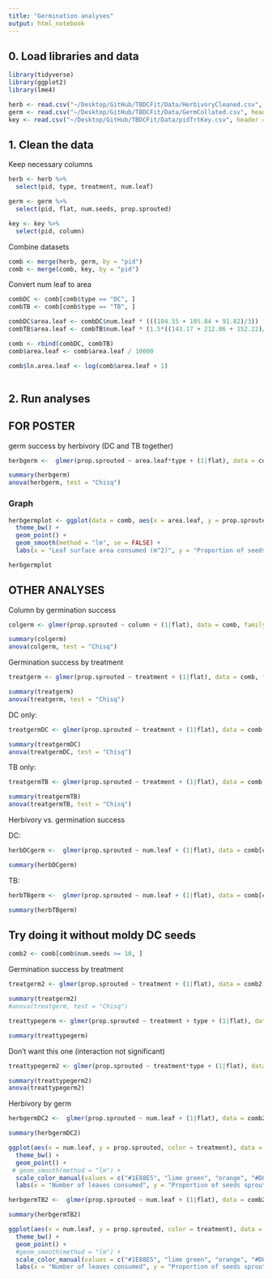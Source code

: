 ```yaml
---
title: "Germination analyses"
output: html_notebook
---
```


## 0. Load libraries and data

```r
library(tidyverse)
library(ggplot2)
library(lme4)
```

```r
herb <- read.csv("~/Desktop/GitHub/TBDCFit/Data/HerbivoryCleaned.csv", header = TRUE)
germ <- read.csv("~/Desktop/GitHub/TBDCFit/Data/GermCollated.csv", header = TRUE)
key <- read.csv("~/Desktop/GitHub/TBDCFit/Data/pidTrtKey.csv", header = TRUE)
```

## 1. Clean the data

Keep necessary columns

```r
herb <- herb %>%
  select(pid, type, treatment, num.leaf)

germ <- germ %>%
  select(pid, flat, num.seeds, prop.sprouted)

key <- key %>%
  select(pid, column)
```

Combine datasets

```r
comb <- merge(herb, germ, by = "pid")
comb <- merge(comb, key, by = "pid")
```

Convert num leaf to area

```r
combDC <- comb[comb$type == "DC", ]
combTB <- comb[comb$type == "TB", ]

combDC$area.leaf <- combDC$num.leaf * (((104.55 + 105.84 + 91.82)/3))
combTB$area.leaf <- combTB$num.leaf * (1.5*((143.17 + 212.06 + 152.22)/3))

comb <- rbind(combDC, combTB)
comb$area.leaf <- comb$area.leaf / 10000

comb$ln.area.leaf <- log(comb$area.leaf + 1)
 

```



## 2. Run analyses 

## FOR POSTER

germ success by herbivory (DC and TB together)
```r
herbgerm <-  glmer(prop.sprouted ~ area.leaf*type + (1|flat), data = comb, family = binomial, weights = num.seeds)

summary(herbgerm)
anova(herbgerm, test = "Chisq")
```



### Graph

```r
herbgermplot <- ggplot(data = comb, aes(x = area.leaf, y = prop.sprouted, color = type)) + 
  theme_bw() + 
  geom_point() + 
  geom_smooth(method = "lm", se = FALSE) + 
  labs(x = "Leaf surface area consumed (m^2)", y = "Proportion of seeds germinated", color = "Plant type")

herbgermplot
```






## OTHER ANALYSES
Column by germination success

```r
colgerm <- glmer(prop.sprouted ~ column + (1|flat), data = comb, family = binomial, weights = num.seeds)

summary(colgerm)
anova(colgerm, test = "Chisq")
```

Germination success by treatment

```r
treatgerm <- glmer(prop.sprouted ~ treatment + (1|flat), data = comb, family = binomial, weights = num.seeds)

summary(treatgerm)
anova(treatgerm, test = "Chisq")
```

DC only:
```r
treatgermDC <- glmer(prop.sprouted ~ treatment + (1|flat), data = comb[comb$type == "DC", ], family = binomial, weights = num.seeds)

summary(treatgermDC)
anova(treatgermDC, test = "Chisq")
```


TB only:
```r
treatgermTB <- glmer(prop.sprouted ~ treatment + (1|flat), data = comb[comb$type == "TB", ], family = binomial, weights = num.seeds)

summary(treatgermTB)
anova(treatgermTB, test = "Chisq")
```


Herbivory vs. germination success

DC:

```r
herbDCgerm <-  glmer(prop.sprouted ~ num.leaf + (1|flat), data = comb[comb$type == "DC", ], family = binomial, weights = num.seeds)

summary(herbDCgerm)
```

TB: 

```r
herbTBgerm <-  glmer(prop.sprouted ~ num.leaf + (1|flat), data = comb[comb$type == "TB", ], family = binomial, weights = num.seeds)

summary(herbTBgerm)
```



## Try doing it without moldy DC seeds 

```r
comb2 <- comb[comb$num.seeds >= 10, ]
```

Germination success by treatment

```r
treatgerm2 <- glmer(prop.sprouted ~ treatment + (1|flat), data = comb2, family = binomial, weights = num.seeds)

summary(treatgerm2)
#anova(treatgerm, test = "Chisq")
```

```r
treattypegerm <- glmer(prop.sprouted ~ treatment + type + (1|flat), data = comb2, family = binomial, weights = num.seeds)

summary(treattypegerm)
```

Don't want this one (interaction not significant)
```r
treattypegerm2 <- glmer(prop.sprouted ~ treatment*type + (1|flat), data = comb2, family = binomial, weights = num.seeds)

summary(treattypegerm2)
anova(treattypegerm2)
```


Herbivory by germ 

```r
herbgermDC2 <-  glmer(prop.sprouted ~ num.leaf + (1|flat), data = comb2[comb2$type == "DC", ], family = binomial, weights = num.seeds)

summary(herbgermDC2)
```

```r
ggplot(aes(x = num.leaf, y = prop.sprouted, color = treatment), data = comb2[comb2$type == "DC", ]) + 
  theme_bw() + 
  geom_point() + 
 # geom_smooth(method = "lm") + 
  scale_color_manual(values = c("#1E88E5", "lime green", "orange", "#D81B60")) + 
  labs(x = "Number of leaves consumed", y = "Proportion of seeds sprouted", title = "A) Devil's claw")
```



```r
herbgermTB2 <-  glmer(prop.sprouted ~ num.leaf + (1|flat), data = comb2[comb2$type == "TB", ], family = binomial, weights = num.seeds)

summary(herbgermTB2)
```

```r
ggplot(aes(x = num.leaf, y = prop.sprouted, color = treatment), data = comb2[comb2$type == "TB", ]) + 
  theme_bw() + 
  geom_point() + 
  #geom_smooth(method = "lm") + 
  scale_color_manual(values = c("#1E88E5", "lime green", "orange", "#D81B60")) + 
  labs(x = "Number of leaves consumed", y = "Proportion of seeds sprouted", title = "B) Tobacco")
```





